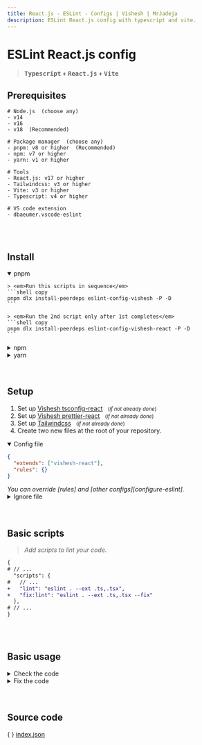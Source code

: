```yaml
---
title: React.js - ESLint - Configs | Vishesh | MrJadeja
description: ESLint React.js config with typescript and vite.
---
```



# ESLint React.js config

> **<kbd>Typescript</kbd> + <kbd>React.js</kbd> + <kbd>Vite</kbd>**

## Prerequisites

```shell
# Node.js  (choose any)
- v14
- v16
- v18  (Recommended)

# Package manager  (choose any)
- pnpm: v8 or higher  (Recommended)
- npm: v7 or higher
- yarn: v1 or higher

# Tools
- React.js: v17 or higher
- Tailwindcss: v3 or higher
- Vite: v3 or higher
- Typescript: v4 or higher

# VS code extension
- dbaeumer.vscode-eslint
```

<br />
<br />

## Install

<details open>
<summary>pnpm</summary>

    > <em>Run this scripts in sequence</em>
    ```shell copy
    pnpm dlx install-peerdeps eslint-config-vishesh -P -D
    ```

    > <em>Run the 2nd script only after 1st completes</em>
    ```shell copy
    pnpm dlx install-peerdeps eslint-config-vishesh-react -P -D
    ```

</details>

<details >
<summary>npm</summary>

    > <em>Run this scripts in sequence</em>
    ```shell copy
    npm exec install-peerdeps eslint-config-vishesh -P -D
    ```

    > <em>Run the 2nd script only after 1st completes</em>
    ```shell copy
    npm exec install-peerdeps eslint-config-vishesh-react -P -D
    ```

</details>

<details >
<summary>yarn</summary>

    > <em>Run this scripts in sequence</em>
    ```shell copy
    yarn dlx install-peerdeps eslint-config-vishesh -P -D
    ```

    > <em>Run the 2nd script only after 1st completes</em>
    ```shell copy
    yarn dlx install-peerdeps eslint-config-vishesh-react -P -D
    ```

</details>

<br />
<br />

## Setup

1. Set up [Vishesh tsconfig-react][tsconfig-react] &nbsp;&nbsp;<small>(_if not already done_)</small>
2. Set up [Vishesh prettier-react][prettier-react] &nbsp;&nbsp;<small>(_if not already done_)</small>
3. Set up [Tailwindcss][tailwindcss] &nbsp;&nbsp;<small>(_if not already done_)</small>
4. Create two new files at the root of your repository.

<details open>
<summary>Config file</summary>

```json filename=".eslintrc" copy
{
  "extends": ["vishesh-react"],
  "rules": {}
}
```

<Callout type="info">
  <em>You can override [rules] and [other configs][configure-eslint].</em>
</Callout>

</details>

<details >
<summary>Ignore file</summary>

```js filename=".eslintignore" copy
.git
.husky
.next
dist
dist-ssr
node_modules
tsconfig.tsbuildinfo
types
package.json
*-lock.*
*.config.*
*.json
```

<Callout type="info">
  <em>_[Reference][eslint-ignore] for ignore files_.</em>
</Callout>

</details>

<br />
<br />

## Basic scripts

> <em>Add scripts to lint your code.</em>

```diff filename="package.json"
{
# // ...
  "scripts": {
#   // ...
+   "lint": "eslint . --ext .ts,.tsx",
+   "fix:lint": "eslint . --ext .ts,.tsx --fix"
  },
# // ...
}
```

<br />
<br />

## Basic usage

<details>
<summary>Check the code</summary>

> <em>Check the code against eslint rules.</em>

<details open>
<summary>pnpm</summary>

```shell copy
pnpm lint
```

</details>

<details >
<summary>npm</summary>

```shell copy
npm run lint
```

</details>

<details >
<summary>yarn</summary>

```shell copy
yarn lint
```

</details>

</details>

<details>
<summary>Fix the code</summary>

> <em>Fix the code according to ESLint rules.</em>

<Callout type="warning" emoji="">
  <em>⚠️ &nbsp;Stage all the files before running the fix command.</em> <br />
  <em>👉 &nbsp;`git add .`</em>
</Callout>

<details open>
<summary>pnpm</summary>

```shell copy
pnpm fix:lint
```

</details>

<details >
<summary>npm</summary>

```shell copy
npm run fix:lint
```

</details>

<details >
<summary>yarn</summary>

```shell copy
yarn fix:lint
```

</details>

</details>

<br />
<br />

## Source code

\{ \} [index.json](https://github.com/mrjadeja/vishesh/blob/main/src/packages/dev/eslint-react/index.json)

[prettier-react]: /configs/prettier/react "Vishesh prettier react documentation"
[tsconfig-react]: /configs/tsconfig/react "Vishesh react typescript documentation"
[rules]: https://eslint.org/docs/latest/rules "Eslint rules reference"
[configure-eslint]: https://eslint.org/docs/latest/use/configure/ "Configure ESlint"
[tailwindcss]: https://tailwindcss.com/docs/installation/framework-guides "Setup tailwindcss"
[eslint-ignore]: https://eslint.org/docs/latest/use/configure/ignore#the-eslintignore-file "Eslint ignore official documentation"
